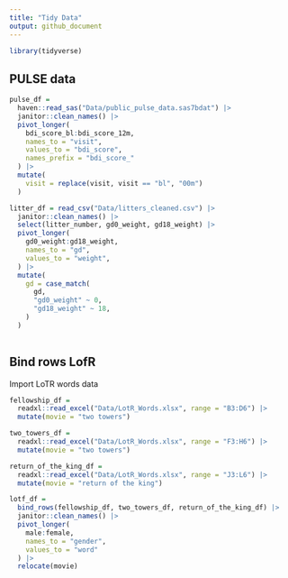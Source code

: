 ```yaml
---
title: "Tidy Data"
output: github_document
---
```


```r
library(tidyverse)

```


## PULSE data

```r
pulse_df =
  haven::read_sas("Data/public_pulse_data.sas7bdat") |>
  janitor::clean_names() |>
  pivot_longer(
    bdi_score_bl:bdi_score_12m,
    names_to = "visit",
    values_to = "bdi_score",
    names_prefix = "bdi_score_"
  ) |>
  mutate(
    visit = replace(visit, visit == "bl", "00m")
  )

litter_df = read_csv("Data/litters_cleaned.csv") |>
  janitor::clean_names() |>
  select(litter_number, gd0_weight, gd18_weight) |>
  pivot_longer(
    gd0_weight:gd18_weight,
    names_to = "gd",
    values_to = "weight",
  ) |>
  mutate(
    gd = case_match(
      gd,
      "gd0_weight" ~ 0,
      "gd18_weight" ~ 18,
    )
  )
  
```

## Bind rows LofR

Import LoTR words data
```r
fellowship_df =
  readxl::read_excel("Data/LotR_Words.xlsx", range = "B3:D6") |>
  mutate(movie = "two towers")

two_towers_df =
  readxl::read_excel("Data/LotR_Words.xlsx", range = "F3:H6") |>
  mutate(movie = "two towers")

return_of_the_king_df =
  readxl::read_excel("Data/LotR_Words.xlsx", range = "J3:L6") |>
  mutate(movie = "return of the king")

lotf_df =
  bind_rows(fellowship_df, two_towers_df, return_of_the_king_df) |>
  janitor::clean_names() |>
  pivot_longer(
    male:female,
    names_to = "gender",
    values_to = "word"
  ) |>
  relocate(movie)
```
